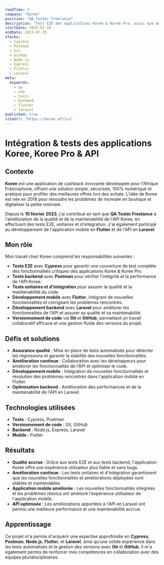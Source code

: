 ```yaml
---
readTime: 3
company: "Koree"
position: "QA Tester Freelance"
description: "Test E2E des applications Koree & Koree Pro, ainsi que des tests backend E2E, unitaires et d'intégration de l'ensemble de l'API Koree. Développement de l'application mobile en Flutter et de l'API en Laravel."
startDate: 2023-02-10
endDate: 2023-07-29
stacks:
  - Cypress
  - Postman
  - Git
  - GitHub
  - Node.js
  - Express
  - Flutter
  - Laravel
meta:
  keywords:
    - qa
    - e2e
    - tests
    - backend
    - flutter
    - laravel
published: true
siteUrl: "https://koree.africa"
---
```


# Intégration & tests des applications Koree, Koree Pro & API

## Contexte

**Koree** est une application de cashback innovante développée pour l'Afrique Francophone, offrant une solution simple, sécurisée, 100% numérique et pratique pour profiter des meilleures offres lors des achats. L'idée de Koree est née en 2018 pour résoudre les problèmes de monnaie en boutique et digitaliser la petite monnaie.

Depuis le **10 février 2023**, j'ai contribué en tant que **QA Tester Freelance** à l'amélioration de la qualité et de la maintenabilité de l'API Koree, en effectuant des tests E2E, unitaires et d'intégration. J'ai également participé au développement de l'application mobile en **Flutter** et de l'API en **Laravel**.

## Mon rôle

Mon travail chez Koree comprend les responsabilités suivantes :

- **Tests E2E** avec **Cypress** pour garantir une couverture de test complète des fonctionnalités critiques des applications Koree & Koree Pro.
- **Tests backend** avec **Postman** pour vérifier l'intégrité et la performance de l'API Koree.
- **Tests unitaires et d'intégration** pour assurer la qualité et la maintenabilité du code.
- **Développement mobile** avec **Flutter**, intégrant de nouvelles fonctionnalités et corrigeant les problèmes rencontrés.
- **Développement backend** avec **Laravel** pour améliorer les fonctionnalités de l'API et assurer sa qualité et sa maintenabilité.
- **Versionnement de code** via **Git** et **GitHub**, permettant un travail collaboratif efficace et une gestion fluide des versions du projet.

## Défis et solutions

- **Assurance qualité** : Mise en place de tests automatisés pour détecter les régressions et garantir la stabilité des nouvelles fonctionnalités.
- **Amélioration continue** : Collaboration avec les développeurs pour améliorer les fonctionnalités de l'API et optimiser le code.
- **Développement mobile** : Intégration de nouvelles fonctionnalités et résolution des problèmes rencontrés dans l'application mobile en Flutter.
- **Optimisation backend** : Amélioration des performances et de la maintenabilité de l'API en Laravel.

## Technologies utilisées

- **Tests** : Cypress, Postman
- **Versionnement de code** : Git, GitHub
- **Backend** : Node.js, Express, Laravel
- **Mobile** : Flutter

## Résultats

- **Qualité accrue** : Grâce aux tests E2E et aux tests backend, l'application Koree offre une expérience utilisateur plus fiable et sans bugs.
- **Amélioration continue** : Les tests unitaires et d'intégration garantissent que les nouvelles fonctionnalités et améliorations déployées sont stables et maintenables.
- **Application mobile améliorée** : Les nouvelles fonctionnalités intégrées et les problèmes résolus ont amélioré l'expérience utilisateur de l'application mobile.
- **API optimisée** : Les améliorations apportées à l'API en Laravel ont permis une meilleure performance et une maintenabilité accrue.

## Apprentissage

Ce projet m'a permis d'acquérir une expertise approfondie en **Cypress**, **Postman**, **Node.js**, **Flutter**, et **Laravel**, ainsi qu'une solide expérience dans les tests automatisés et la gestion des versions avec **Git** et **GitHub**. Il m'a également permis de renforcer mes compétences en collaboration avec des équipes pluridisciplinaires.
